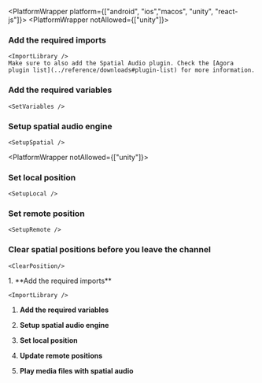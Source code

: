
<PlatformWrapper platform={["android", "ios","macos", "unity", "react-js"]}>
<PlatformWrapper notAllowed={["unity"]}>       
### Add the required imports

    <ImportLibrary />
    Make sure to also add the Spatial Audio plugin. Check the [Agora plugin list](../reference/downloads#plugin-list) for more information.

</PlatformWrapper>

### Add the required variables

    <SetVariables />

### Setup spatial audio engine

    <SetupSpatial />


<PlatformWrapper notAllowed={["unity"]}>       

### Set local position

    <SetupLocal />
</PlatformWrapper>


### Set remote position

    <SetupRemote />

<PlatformWrapper platform="unity">

### Clear spatial positions before you leave the channel

    <ClearPosition/>
</PlatformWrapper>
</PlatformWrapper>


<PlatformWrapper platform="web">
1. **Add the required imports**

    <ImportLibrary />

1. **Add the required variables**

    <SetVariables />

1. **Setup spatial audio engine**

    <SetupSpatial />

1. **Set local position**
    
    <SetupLocal />

1. **Update remote positions**

    <SetupRemote />

1. **Play media files with spatial audio**

    <PlayMedia />

</PlatformWrapper>
